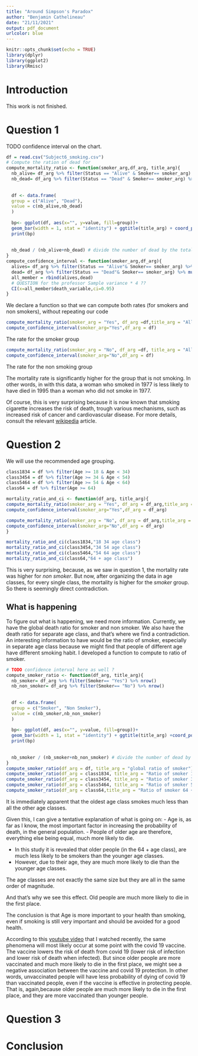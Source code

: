 ```yaml
---
title: "Around Simpson's Paradox"
author: "Benjamin Cathelineau"
date: "21/11/2021"
output: pdf_document
urlcolor: blue
---
```


```r
knitr::opts_chunk$set(echo = TRUE)
library(dplyr)
library(ggplot2)
library(Rmisc)
```

# Introduction
This work is not finished.


# Question 1 
TODO confidence interval on the chart.

```r


df = read.csv("Subject6_smoking.csv")
# Compute the ration of dead for 
compute_mortality_ratio <- function(smoker_arg,df_arg, title_arg){
  nb_alive= df_arg %>% filter(Status == "Alive" & Smoker== smoker_arg) %>% nrow()
  nb_dead= df_arg %>% filter(Status == "Dead" & Smoker== smoker_arg) %>% nrow()
  
  
  df <- data.frame(
  group = c("Alive", "Dead"),
  value = c(nb_alive,nb_dead)
  )
  
  bp<- ggplot(df, aes(x="", y=value, fill=group))+
  geom_bar(width = 1, stat = "identity") + ggtitle(title_arg) + coord_polar("y", start=0)
  print(bp)
  
  
  nb_dead / (nb_alive+nb_dead) # divide the number of dead by the total, the total being the addition of dead and alive
}
compute_confidence_interval <- function(smoker_arg,df_arg){
  alives= df_arg %>% filter(Status == "Alive"& Smoker== smoker_arg) %>% mutate(death_variable=0)
  dead= df_arg %>% filter(Status == "Dead"& Smoker== smoker_arg) %>% mutate(death_variable=1)
  all_member = rbind(alives,dead)
  # QUESTION for the professor Sample variance * 4 ??
  CI(x=all_member$death_variable,ci=0.95)
}


```
We declare a function so that we can compute both rates (for smokers and non smokers), without repeating our code

```r
compute_mortality_ratio(smoker_arg = "Yes", df_arg =df,title_arg = "All smokers" )
compute_confidence_interval(smoker_arg="Yes",df_arg = df)
```
The rate for the smoker group 

```r
compute_mortality_ratio(smoker_arg = "No", df_arg =df, title_arg = "All non smokers")
compute_confidence_interval(smoker_arg="No",df_arg = df)
```
The rate for the non smoking group 


The mortality rate is significantly higher for the group that is not smoking. In other words, in with this data, a woman who smoked in 1977 is less likely to have died in 1995 than a woman who did not smoke in 1977. 

Of course, this is very surprising because it is now known that smoking cigarette increases the risk of death, trough various mechanisms, such as increased risk of cancer and cardiovascular disease. For more details, consult the relevant [wikipedia](https://en.wikipedia.org/wiki/Health_effects_of_tobacco) article.

# Question 2
We will use the recommended age grouping.
```r
class1834 = df %>% filter(Age >= 18 & Age < 34)
class3454 = df %>% filter(Age >= 34 & Age < 54)
class5464 = df %>% filter(Age >= 54 & Age < 64)
class64 = df %>% filter(Age >= 64)

mortality_ratio_and_ci <- function(df_arg, title_arg){
compute_mortality_ratio(smoker_arg = "Yes", df_arg = df_arg,title_arg = paste(title_arg,"smokers"))
compute_confidence_interval(smoker_arg="Yes",df_arg = df_arg)

compute_mortality_ratio(smoker_arg = "No", df_arg = df_arg,title_arg = paste(title_arg,"non smokers"))
compute_confidence_interval(smoker_arg="No",df_arg = df_arg)
}

mortality_ratio_and_ci(class1834,"18 34 age class")
mortality_ratio_and_ci(class3454,"34 54 age class")
mortality_ratio_and_ci(class5464,"54 64 age class")
mortality_ratio_and_ci(class64,"64 + age class")

```
This is very surprising, because, as we saw in question 1, the mortality rate was higher for *non smoker*. But now, after organizing the data in age classes, for every single class, the mortality is higher for the *smoker* group. So there is seemingly direct contradiction.

## What is happening
To figure out what is happening, we need more information. Currently, we have the global death ratio for smoker and non smoker. We also have the death ratio for separate age class, and that's where we find a contradiction.
An interesting information to have would be the ratio of smoker, especially in separate age class because we might find that people of different age have different smoking habit.
I developed a function to compute to ratio of smoker.
```r
# TODO confidence interval here as well ?
compute_smoker_ratio <- function(df_arg, title_arg){
  nb_smoker= df_arg %>% filter(Smoker== "Yes") %>% nrow()
  nb_non_smoker= df_arg %>% filter(Smoker== "No") %>% nrow()
  
  
  df <- data.frame(
  group = c("Smoker", "Non Smoker"),
  value = c(nb_smoker,nb_non_smoker)
  )
  
  bp<- ggplot(df, aes(x="", y=value, fill=group))+
  geom_bar(width = 1, stat = "identity") + ggtitle(title_arg) +coord_polar("y", start=0)
  print(bp)
  
  
  nb_smoker / (nb_smoker+nb_non_smoker) # divide the number of dead by the total, the total being the addition of dead and alive
}
compute_smoker_ratio(df_arg = df, title_arg = "global ratio of smoker")
compute_smoker_ratio(df_arg = class1834, title_arg = "Ratio of smoker 18 to 34")
compute_smoker_ratio(df_arg = class3454, title_arg = "Ratio of smoker 34 to 54")
compute_smoker_ratio(df_arg = class5464, title_arg = "Ratio of smoker 54 to 64")
compute_smoker_ratio(df_arg = class64,title_arg = "Ratio of smoker 64 +" )
```
It is immediately apparent that the oldest age class smokes much less than all the other age classes.

Given this, I can give a tentative explanation of what is going on: 
- Age is, as far as I know, the most important factor in increasing the probability of death, in the general population. 
- People of older age are therefore, everything else being equal, much more likely to die.

- In this study it is revealed that older people (in the 64 + age class), are much less likely to be smokers than the younger age classes.
- However, due to their age, they are much more likely to die than the younger age classes.

The age classes are not exactly the same size but they are all in the same order of magnitude.

And that's why we see this effect. Old people are much more likely to die in the first place.

The conclusion is that Age is more important to your health than smoking, even if smoking is still very important and should be avoided for a good health.

According to this [youtube video](https://www.youtube.com/watch?v=4Yoo_DX2Nt0&t=908s) that I watched recently, the same phenomena will most likely occur at some point with the covid 19 vaccine. The vaccine lowers the risk of death from covid 19 (lower risk of infection and lower risk of death when infected). But since older people are more vaccinated and much more likely to die in the first place, we might see a negative association between the vaccine and covid 19 protection. In other words, unvaccinated people will have less probability of dying of covid 19 than vaccinated people, even if the vaccine is effective in protecting people. That is, again,because older people are much more likely to die in the first place, and they are more vaccinated than younger people.

# Question 3



# Conclusion